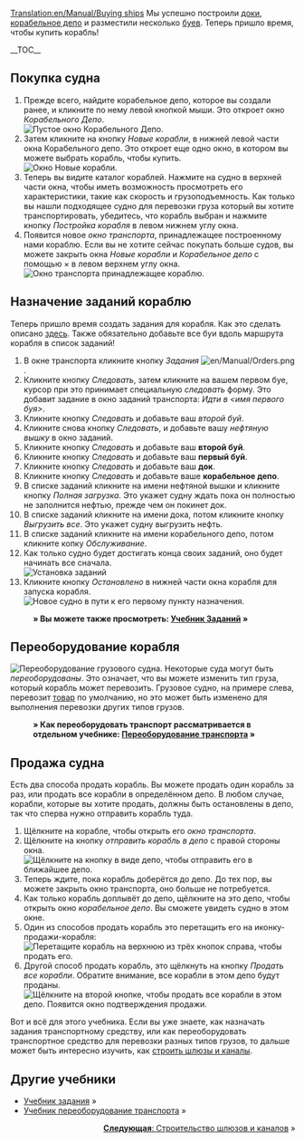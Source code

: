 [[Translation:en/Manual/Buying ships]]
{{ru/Manual/Учебник}}
Мы успешно построили [[ru/Manual/Строительство пристаней|доки]], [[ru/Manual/Строительство доков|корабельное депо]] и разместили несколько [[ru/Manual/Установка буёв|буев]]. Теперь пришло время, чтобы купить корабль!

__TOC__
==Покупка судна==
# Прежде всего, найдите корабельное депо, которое вы создали ранее, и кликните по нему левой кнопкой мыши. Это откроет окно ''Корабельного Депо''.<br/>[[File:en/Manual/Buying-ships-1.png|none|frame|Пустое окно Корабельного Депо.]]
# Затем кликните на кнопку ''Новые корабли'', в нижней левой части окна Корабельного депо. Это откроет еще одно окно, в котором вы можете выбрать корабль, чтобы купить.<br/>[[File:en/Manual/Buying-ships-2.png|none|frame|Окно Новые корабли.]]
# Теперь вы видите каталог кораблей. Нажмите на судно в верхней части окна, чтобы иметь возможность просмотреть его характеристики, такие как скорость и грузоподъемность. Как только вы нашли подходящее судно для перевозки груза который вы хотите транспортировать, убедитесь, что корабль выбран и нажмите кнопку ''Постройка корабля'' в левом нижнем углу окна.
# Появится новое ''окно транспорта'', принадлежащее построенному нами кораблю. Если вы не хотите сейчас покупать больше судов, вы можете закрыть окна ''Новые корабли'' и ''Корабельное депо'' с помощью &times; в левом верхнем углу окна.<br/>[[File:en/Manual/Buying-ships-3.png|none|frame|''Окно транспорта'' принадлежащее кораблю.]]

==Назначение заданий кораблю==
Теперь пришло время создать задания для корабля. Как это сделать описано [[ru/Manual/Задания|здесь]]. Также обязательно добавьте все буи вдоль маршрута корабля в список заданий!

#В окне транспорта кликните кнопку ''Задания'' [[File:en/Manual/Orders.png]].
#Кликните кнопку ''Следовать'', затем кликните на вашем первом буе, курсор при это принимает специальную ''следовать'' форму. Это добавит задание в окно заданий транспорта: ''Идти в <имя первого буя>''.
#Кликните кнопку ''Следовать'' и добавьте ваш ''второй буй''.
#Кликните снова кнопку ''Следовать'', и добавьте вашу ''нефтяную вышку'' в окно заданий.
#Кликните кнопку ''Следовать'' и добавьте ваш '''второй буй'''.
#Кликните кнопку ''Следовать'' и добавьте ваш '''первый буй'''.
#Кликните кнопку ''Следовать'' и добавьте ваш '''док'''.
#Кликните кнопку ''Следовать'' и добавьте ваше '''корабельное депо'''.
#В списке заданий кликните на имени нефтяной вышки и кликните кнопку ''Полная загрузка''. Это укажет судну ждать пока он полностью не заполнится нефтью, прежде чем он покинет док.
#В списке заданий кликните на имени дока, потом кликните кнопку ''Выгрузить все''. Это укажет судну выгрузить нефть.
#В списке заданий кликните на имени корабельного депо, потом кликните копку ''Обслуживание''.
#Как только судно будет достигать конца своих заданий, оно будет начинать все сначала.<br/>[[File:en/Manual/Buying-ships-orders.png|frame|none|Установка заданий]]
#Кликните кнопку ''Остановлено'' в нижней части окна корабля для запуска корабля.<br/>[[File:en/Manual/Buying-ships-4.png|none|frame|Новое судно в пути к его первому пункту назначения.]]
:'''&raquo; Вы можете также просмотреть: [[ru/Manual/Задания|Учебник Заданий]] &raquo;'''

==Переоборудование корабля==
[[File:en/Manual/Buying-ships-5.png|left|frame|Переоборудование грузового судна.]]
Некоторые суда могут быть ''переоборудованы''. Это означает, что вы можете изменить тип груза, который корабль может перевозить. Грузовое судно, на примере слева, перевозит [[ru/Manual/Base Set/Cargos/Товары|товар]] по умолчанию, но это может быть изменено для выполнения перевозки других типов грузов.

:'''&raquo; Как переоборудовать транспорт рассматривается в отдельном учебнике: [[ru/Manual/Переоборудование|Переоборудование транспорта]] &raquo;'''

{{en/-}}
==Продажа судна==
Есть два способа продать корабль. Вы можете продать один корабль за раз, или продать все корабли в определённом депо. В любом случае, корабли, которые вы хотите продать, должны быть остановлены в депо, так что сперва нужно отправить корабль туда.

# Щёлкните на корабле, чтобы открыть его ''окно транспорта''.
# Щёлкните на кнопку ''отправить корабль в депо'' с правой стороны окна.<br/>[[File:en/Manual/Buying-ships-6.png|none|frame|Щёлкните на кнопку в виде депо, чтобы отправить его в ближайшее депо.]]
# Теперь ждите, пока корабль доберётся до депо. До тех пор, вы можете закрыть окно транспорта, оно больше не потребуется.
# Как только корабль доплывёт до депо, щёлкните на это депо, чтобы открыть окно ''корабельное депо''. Вы сможете увидеть судно в этом окне.
# Один из способов продать корабль это перетащить его на иконку-продажи-корабля:<br/>[[File:en/Manual/Buying-ships-7.png|none|frame|Перетащите корабль на верхнюю из трёх кнопок справа, чтобы продать его.]]
# Другой способ продать корабль, это щёлкнуть на кнопку ''Продать все корабли''. Обратите внимание, все корабли в этом депо будут проданы.<br/>[[File:en/Manual/Buying-ships-8.png|none|frame|Щёлкните на второй кнопке, чтобы продать все корабли в этом депо. Появится окно подтверждения продажи.]]

Вот и всё для этого учебника. Если вы уже знаете, как назначать задания транспортному средству, или как переоборудовать транспортное средство для перевозки разных типов грузов, то дальше может быть интересно изучить, как [[ru/Manual/Строительство водоканалов|строить шлюзы и каналы]].

==Другие учебники==
*[[ru/Manual/Задания|Учебник задания]] &raquo;
*[[ru/Manual/Переоборудование|Учебник переоборудование транспорта]] &raquo;

<span style="float: right">[[ru/Manual/Строительство водоканалов|'''Следующая''': Строительство шлюзов и каналов]] &raquo;</span>